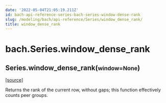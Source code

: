 ```yaml
---
date: '2022-05-04T21:05:19.211Z'
id: bach-api-reference-series-bach-series-window-dense-rank
slug: /modeling/bach/api-reference/Series/window_dense_rank/
title: window_dense_rank
---
```


# bach.Series.window_dense_rank

<div className="method">

<h2 className="signature-method"><span className="additional-name">Series.</span><span className="name">window_dense_rank(</span><small className="parameter-list"><span className="parameter" id="window">window=None</span></small>)</h2>


&#8203;<span className="view-source">[[source]](https://github.com/objectiv/objectiv-analytics/blob/main/bach/bach/series/series.py)</span>

<div className="content">

Returns the rank of the current row, without gaps; this function effectively counts peer
groups.


</div>


</div>

